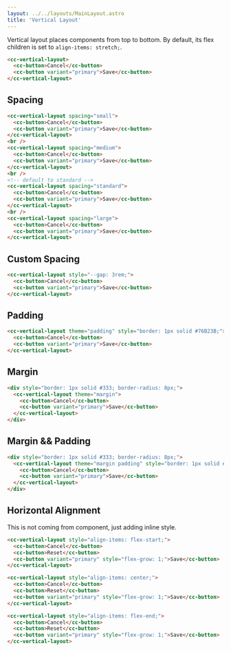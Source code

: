 ```yaml
---
layout: ../../layouts/MainLayout.astro
title: 'Vertical Layout'
---
```


Vertical layout places components from top to bottom. By default, its flex children is set to `align-items: stretch;`.

<ComponentPreview
  client:load
  component='
    <cc-vertical-layout>
      <cc-button>Cancel</cc-button>
      <cc-button variant="primary">Save</cc-button>
    </cc-vertical-layout>
  '
  style="display: block;"
/>

```html
<cc-vertical-layout>
  <cc-button>Cancel</cc-button>
  <cc-button variant="primary">Save</cc-button>
</cc-vertical-layout>
```

## Spacing

<ComponentPreview
  client:load
  component='
    <p>Small</p>
    <cc-vertical-layout spacing="small">
      <cc-button>Cancel</cc-button>
      <cc-button variant="primary">Save</cc-button>
    </cc-vertical-layout>
    <br />
    <p>medium</p>
    <cc-vertical-layout spacing="medium">
      <cc-button>Cancel</cc-button>
      <cc-button variant="primary">Save</cc-button>
    </cc-vertical-layout>
    <br />
    <p>Defulat or Standard</p>
    <cc-vertical-layout>
      <cc-button>Cancel</cc-button>
      <cc-button variant="primary">Save</cc-button>
    </cc-vertical-layout>
    <br />
    <p>Large</p>
    <cc-vertical-layout spacing="large">
      <cc-button>Cancel</cc-button>
      <cc-button variant="primary">Save</cc-button>
    </cc-vertical-layout>
  '
  style="display: block;"
/>

```html
<cc-vertical-layout spacing="small">
  <cc-button>Cancel</cc-button>
  <cc-button variant="primary">Save</cc-button>
</cc-vertical-layout>
<br />
<cc-vertical-layout spacing="medium">
  <cc-button>Cancel</cc-button>
  <cc-button variant="primary">Save</cc-button>
</cc-vertical-layout>
<br />
<!-- default to standard -->
<cc-vertical-layout spacing="standard">
  <cc-button>Cancel</cc-button>
  <cc-button variant="primary">Save</cc-button>
</cc-vertical-layout>
<br />
<cc-vertical-layout spacing="large">
  <cc-button>Cancel</cc-button>
  <cc-button variant="primary">Save</cc-button>
</cc-vertical-layout>
```

## Custom Spacing

<ComponentPreview
  client:load
  component='
    <cc-vertical-layout style="--gap: 3rem;">
      <cc-button>Cancel</cc-button>
      <cc-button variant="primary">Save</cc-button>
    </cc-vertical-layout>
  '
  style="display: block;"
/>

```html
<cc-vertical-layout style="--gap: 3rem;">
  <cc-button>Cancel</cc-button>
  <cc-button variant="primary">Save</cc-button>
</cc-vertical-layout>
```

## Padding

<ComponentPreview
  client:load
  component='
    <cc-vertical-layout theme="padding" style="border: 1px solid #76B23B;">
      <cc-button>Cancel</cc-button>
      <cc-button variant="primary">Save</cc-button>
    </cc-vertical-layout>
  '
  style="display: block;"
/>

```html
<cc-vertical-layout theme="padding" style="border: 1px solid #76B23B;">
  <cc-button>Cancel</cc-button>
  <cc-button variant="primary">Save</cc-button>
</cc-vertical-layout>
```

## Margin

<ComponentPreview
  client:load
  component='
    <div style="border: 1px solid #333; border-radius: 8px;">
      <cc-vertical-layout theme="margin">
        <cc-button>Cancel</cc-button>
        <cc-button variant="primary">Save</cc-button>
      </cc-vertical-layout>
    </div>
  '
  style="display: block;"
/>

```html
<div style="border: 1px solid #333; border-radius: 8px;">
  <cc-vertical-layout theme="margin">
    <cc-button>Cancel</cc-button>
    <cc-button variant="primary">Save</cc-button>
  </cc-vertical-layout>
</div>
```

## Margin && Padding

<ComponentPreview
  client:load
  component='
    <div style="border: 1px solid #333; border-radius: 8px;">
      <cc-vertical-layout theme="margin padding" style="border: 1px solid #76B23B;">
        <cc-button>Cancel</cc-button>
        <cc-button variant="primary">Save</cc-button>
      </cc-vertical-layout>
    </div>
  '
  style="display: block;"
/>

```html
<div style="border: 1px solid #333; border-radius: 8px;">
  <cc-vertical-layout theme="margin padding" style="border: 1px solid #76B23B;">
    <cc-button>Cancel</cc-button>
    <cc-button variant="primary">Save</cc-button>
  </cc-vertical-layout>
</div>
```

## Horizontal Alignment

This is not coming from component, just adding inline style.

<ComponentPreview
  client:load
  component='
    <cc-vertical-layout style="align-items: flex-start;">
      <cc-button>Cancel</cc-button>
      <cc-button>Reset</cc-button>
      <cc-button variant="primary" style="flex-grow: 1;">Save</cc-button>
    </cc-vertical-layout>
  '
  style="display: block;"
/>

```html
<cc-vertical-layout style="align-items: flex-start;">
  <cc-button>Cancel</cc-button>
  <cc-button>Reset</cc-button>
  <cc-button variant="primary" style="flex-grow: 1;">Save</cc-button>
</cc-vertical-layout>
```

<ComponentPreview
  client:load
  component='
    <cc-vertical-layout style="align-items: center;">
      <cc-button>Cancel</cc-button>
      <cc-button>Reset</cc-button>
      <cc-button variant="primary" style="flex-grow: 1;">Save</cc-button>
    </cc-vertical-layout>
  '
  style="display: block;"
/>

```html
<cc-vertical-layout style="align-items: center;">
  <cc-button>Cancel</cc-button>
  <cc-button>Reset</cc-button>
  <cc-button variant="primary" style="flex-grow: 1;">Save</cc-button>
</cc-vertical-layout>
```

<ComponentPreview
  client:load
  component='
    <cc-vertical-layout style="align-items: flex-end;">
      <cc-button>Cancel</cc-button>
      <cc-button>Reset</cc-button>
      <cc-button variant="primary" style="flex-grow: 1;">Save</cc-button>
    </cc-vertical-layout>
  '
  style="display: block;"
/>

```html
<cc-vertical-layout style="align-items: flex-end;">
  <cc-button>Cancel</cc-button>
  <cc-button>Reset</cc-button>
  <cc-button variant="primary" style="flex-grow: 1;">Save</cc-button>
</cc-vertical-layout>
```